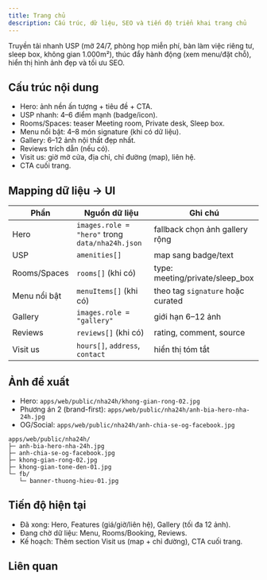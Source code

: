 ```yaml
---
title: Trang chủ
description: Cấu trúc, dữ liệu, SEO và tiến độ triển khai trang chủ
---
```


<Callout type="success" title="Mục tiêu">
Truyền tải nhanh USP (mở 24/7, phòng họp miễn phí, bàn làm việc riêng tư, sleep box, không gian 1.000m²), thúc đẩy hành động (xem menu/đặt chỗ), hiển thị hình ảnh đẹp và tối ưu SEO.
</Callout>

## Cấu trúc nội dung

- Hero: ảnh nền ấn tượng + tiêu đề + CTA.
- USP nhanh: 4–6 điểm mạnh (badge/icon).
- Rooms/Spaces: teaser Meeting room, Private desk, Sleep box.
- Menu nổi bật: 4–8 món signature (khi có dữ liệu).
- Gallery: 6–12 ảnh nội thất đẹp nhất.
- Reviews trích dẫn (nếu có).
- Visit us: giờ mở cửa, địa chỉ, chỉ đường (map), liên hệ.
- CTA cuối trang.

## Mapping dữ liệu → UI

| Phần | Nguồn dữ liệu | Ghi chú |
| --- | --- | --- |
| Hero | `images.role = "hero"` trong `data/nha24h.json` | fallback chọn ảnh gallery rộng |
| USP | `amenities[]` | map sang badge/text |
| Rooms/Spaces | `rooms[]` (khi có) | type: meeting/private/sleep_box |
| Menu nổi bật | `menuItems[]` (khi có) | theo tag `signature` hoặc curated |
| Gallery | `images.role = "gallery"` | giới hạn 6–12 ảnh |
| Reviews | `reviews[]` (khi có) | rating, comment, source |
| Visit us | `hours[]`, `address`, `contact` | hiển thị tóm tắt |

## Ảnh đề xuất

- Hero: `apps/web/public/nha24h/khong-gian-rong-02.jpg`
- Phương án 2 (brand-first): `apps/web/public/nha24h/anh-bia-hero-nha-24h.jpg`
- OG/Social: `apps/web/public/nha24h/anh-chia-se-og-facebook.jpg`

```text
apps/web/public/nha24h/
├─ anh-bia-hero-nha-24h.jpg
├─ anh-chia-se-og-facebook.jpg
├─ khong-gian-rong-02.jpg
├─ khong-gian-tone-den-01.jpg
└─ fb/
   └─ banner-thuong-hieu-01.jpg
```

## Tiến độ hiện tại

- Đã xong: Hero, Features (giá/giờ/liên hệ), Gallery (tối đa 12 ảnh).
- Đang chờ dữ liệu: Menu, Rooms/Booking, Reviews.
- Kế hoạch: Thêm section Visit us (map + chỉ đường), CTA cuối trang.

## Liên quan

<Cards>
  <Card title="Dữ liệu quán" href="/docs/ve-quan-cafe" description="Nguồn: data/nha24h.json" />
  <Card title="Hero section" href="/docs" description="apps/web/src/site/sections/hero.tsx" />
  <Card title="Features section" href="/docs" description="apps/web/src/site/sections/features.tsx" />
  <Card title="Gallery section" href="/docs" description="apps/web/src/site/sections/gallery.tsx" />
</Cards>
